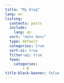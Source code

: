 ```yaml
---
title: "My blog"
lang: en
listing:
  contents: posts
  include:
    lang: en
  sort: "date desc"
  type: default
  categories: true
  sort-ui: true
  filter-ui: true
  feed: 
    categories: 
        - R
title-block-banner: false
---
```


